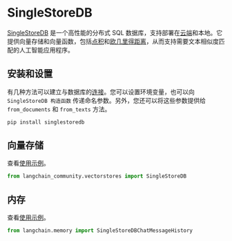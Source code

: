 # SingleStoreDB

[SingleStoreDB](https://singlestore.com/) 是一个高性能的分布式 SQL 数据库，支持部署在[云端](https://www.singlestore.com/cloud/)和本地。它提供向量存储和向量函数，包括[点积](https://docs.singlestore.com/managed-service/en/reference/sql-reference/vector-functions/dot_product.html)和[欧几里得距离](https://docs.singlestore.com/managed-service/en/reference/sql-reference/vector-functions/euclidean_distance.html)，从而支持需要文本相似度匹配的人工智能应用程序。

## 安装和设置

有几种方法可以建立与数据库的[连接](https://singlestoredb-python.labs.singlestore.com/generated/singlestoredb.connect.html)。您可以设置环境变量，也可以向 `SingleStoreDB 构造函数` 传递命名参数。另外，您还可以将这些参数提供给 `from_documents` 和 `from_texts` 方法。

```bash
pip install singlestoredb
```

## 向量存储

查看[使用示例](/docs/integrations/vectorstores/singlestoredb)。

```python
from langchain_community.vectorstores import SingleStoreDB
```

## 内存

查看[使用示例](/docs/integrations/memory/singlestoredb_chat_message_history)。

```python
from langchain.memory import SingleStoreDBChatMessageHistory
```